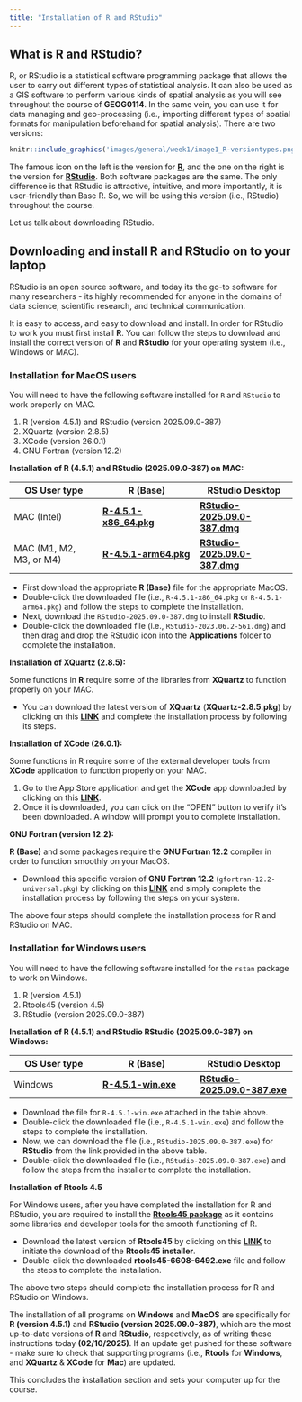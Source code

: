 ```yaml
---
title: "Installation of R and RStudio"
---
```


## What is R and RStudio? {-}

R, or RStudio is a statistical software programming package that allows the user to carry out different types of statistical analysis. It can also be used as a GIS software to perform various kinds of spatial analysis as you will see throughout the course of **GEOG0114**. In the same vein, you can use it for data managing and geo-processing (i.e., importing different types of spatial formats for manipulation beforehand for spatial analysis). There are two versions:

```r
knitr::include_graphics('images/general/week1/image1_R-versiontypes.png', error = FALSE) 
```

The famous icon on the left is the version for [**R**](https://www.r-project.org), and the one on the right is the version for [**RStudio**](https://www.rstudio.com). Both software packages are the same. The only difference is that RStudio is attractive, intuitive, and more importantly, it is user-friendly than Base R. So, we will be using this version (i.e., RStudio) throughout the course. 

Let us talk about downloading RStudio.

## Downloading and install R and RStudio on to your laptop {-}

RStudio is an open source software, and today its the go-to software for many researchers - its highly recommended for anyone in the domains of data science, scientific research, and technical communication. 

It is easy to access, and easy to download and install. In order for RStudio to work you must first install **R**. You can follow the steps to download and install the correct version of **R** and **RStudio** for your operating system (i.e., Windows or MAC).

### Installation for MacOS users {-}

You will need to have the following software installed for `R` and `RStudio` to work properly on MAC.

1. R (version 4.5.1) and RStudio (version 2025.09.0-387)
2. XQuartz (version 2.8.5)
3. XCode (version 26.0.1)
4. GNU Fortran (version 12.2)

**Installation of R (4.5.1) and RStudio (2025.09.0-387) on MAC:**

**OS User type**| **R (Base)** | **RStudio Desktop**
------------ | ------------- | -------------
MAC (Intel)  | [**R-4.5.1-x86_64.pkg**](https://cran.r-project.org/bin/macosx/big-sur-x86_64/base/R-4.5.1-x86_64.pkg)|[**RStudio-2025.09.0-387.dmg**](https://download1.rstudio.org/electron/macos/RStudio-2025.09.0-387.dmg)
MAC (M1, M2, M3, or M4) | [**R-4.5.1-arm64.pkg**](https://cran.r-project.org/bin/macosx/big-sur-arm64/base/R-4.5.1-arm64.pkg)| [**RStudio-2025.09.0-387.dmg**](https://download1.rstudio.org/electron/macos/RStudio-2025.09.0-387.dmg)


- First download the appropriate **R (Base)** file for the appropriate MacOS. 
- Double-click the downloaded file (i.e., `R-4.5.1-x86_64.pkg` or `R-4.5.1-arm64.pkg`) and follow the steps to complete the installation.
- Next, download the `RStudio-2025.09.0-387.dmg` to install **RStudio**.
- Double-click the downloaded file (i.e., `RStudio-2023.06.2-561.dmg`) and then drag and drop the RStudio icon into the **Applications** folder to complete the installation.

**Installation of XQuartz (2.8.5):**

Some functions in **R** require some of the libraries from **XQuartz** to function properly on your MAC. 

- You can download the latest version of **XQuartz** (**XQuartz-2.8.5.pkg**) by clicking on this [**LINK**](https://www.xquartz.org) and complete the installation process by following its steps.

**Installation of XCode (26.0.1):**

Some functions in R require some of the external developer tools from **XCode** application to function properly on your MAC.

1. Go to the App Store application and get the **XCode** app downloaded by clicking on this [**LINK**](https://apps.apple.com/us/app/xcode/id497799835?mt=12).
2. Once it is downloaded, you can click on the "OPEN" button to verify it's been downloaded. A window will prompt you to complete installation.

**GNU Fortran (version 12.2):**

**R (Base)** and some packages require the **GNU Fortran 12.2** compiler in order to function smoothly on your MacOS.

- Download this specific version of **GNU Fortran 12.2** (`gfortran-12.2-universal.pkg`) by clicking on this [**LINK**](https://mac.r-project.org/tools/gfortran-12.2-universal.pkg) and simply complete the installation process by following the steps on your system.

::: {.callout-note}
The above four steps should complete the installation process for R and RStudio on MAC.
:::

### Installation for Windows users {-}

You will need to have the following software installed for the `rstan` package to work on Windows.

1. R (version 4.5.1)
2. Rtools45 (version 4.5)
3. RStudio (version 2025.09.0-387)

**Installation of R (4.5.1) and RStudio RStudio (2025.09.0-387) on Windows:**

**OS User type**| **R (Base)** | **RStudio Desktop**
------------ | ------------- | -------------
Windows | [**R-4.5.1-win.exe**](https://cran.r-project.org/bin/windows/base/R-4.5.1-win.exe)| [**RStudio-2025.09.0-387.exe**](https://download1.rstudio.org/electron/windows/RStudio-2025.09.0-387.exe)

- Download the file for `R-4.5.1-win.exe` attached in the table above. 
- Double-click the downloaded file (i.e., `R-4.5.1-win.exe`) and follow the steps to complete the installation.
- Now, we can download the file (i.e., `RStudio-2025.09.0-387.exe`) for **RStudio** from the link provided in the above table.
- Double-click the downloaded file (i.e., `RStudio-2025.09.0-387.exe`) and follow the steps from the installer to complete the installation.

**Installation of Rtools 4.5**

For Windows users, after you have completed the installation for R and RStudio, you are required to install the [**Rtools45 package**](https://cran.ma.imperial.ac.uk/bin/windows/Rtools/rtools42/rtools.html) as it contains some libraries and developer tools for the smooth functioning of R.

- Download the latest version of **Rtools45** by clicking on this [**LINK**](https://cran.ma.imperial.ac.uk/bin/windows/Rtools/rtools45/files/rtools45-6608-6492.exe) to initiate the download of the **Rtools45 installer**. 
- Double-click the downloaded **rtools45-6608-6492.exe** file and follow the steps to complete the installation.

::: {.callout-note}
The above two steps should complete the installation process for R and RStudio on Windows.
:::

::: {.callout-warning}
The installation of all programs on **Windows** and **MacOS** are specifically for **R (version 4.5.1)** and **RStudio (version 2025.09.0-387)**, which are the most up-to-date versions of **R** and **RStudio**, respectively, as of writing these instructions today **(02/10/2025)**. If an update get pushed for these software - make sure to check that supporting programs (i.e., **Rtools** for **Windows**, and **XQuartz** & **XCode** for **Mac**) are updated. 
:::

This concludes the installation section and sets your computer up for the course.